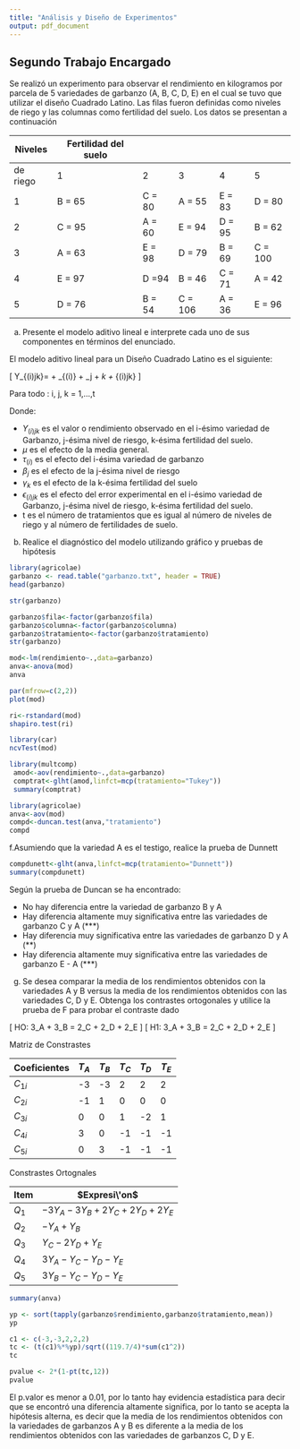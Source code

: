 ```yaml
---
title: "Análisis y Diseño de Experimentos" 
output: pdf_document
---
```


## Segundo Trabajo Encargado

Se realizó un experimento para observar el rendimiento en kilogramos por parcela de 5 variedades de garbanzo (A, B, C, D, E) en el cual se tuvo que utilizar el diseño Cuadrado Latino. Las filas fueron definidas como niveles de riego y las columnas como fertilidad del suelo. Los datos se presentan a continuación


Niveles	 |Fertilidad del suelo 
---------|-----|-----|-----|-----|-----
de riego |  1  |  2  |  3  |  4  |  5  
1	|B = 65 |C = 80 |A = 55 |E = 83	|D = 80
2	|C = 95	|A = 60	|E = 94	|D = 95	|B = 62
3	|A = 63	|E = 98	|D = 79	|B = 69 |C = 100
4	|E = 97	|D =94	|B = 46	|C = 71 |A = 42
5	|D = 76	|B = 54	|C = 106|A = 36 |E = 96

a. Presente el modelo aditivo lineal e interprete cada uno de sus componentes en términos del enunciado.

El modelo aditivo lineal para un Diseño Cuadrado Latino es el siguiente:

\[  Y_{(i)jk}= \mu + \tau_{(i)} + \beta_j + \gamma_k + \epsilon_{(i)jk} \]   

 Para todo : i, j, k = 1,...,t     

 Donde:

  - $Y_{(i)jk}$ es el valor o rendimiento observado en el i-ésimo variedad de Garbanzo, j-ésima nivel de riesgo, k-ésima fertilidad del suelo.
  - $\mu$ es el efecto de la media general.
  - $\tau_{(i)}$ es el efecto del i-ésima variedad de garbanzo
  - $\beta_j$ es el efecto de la j-ésima nivel de riesgo
  - $\gamma_k$ es el efecto de la k-ésima fertilidad del suelo
  - $\epsilon_{(i)jk}$ es el efecto del error experimental en el i-ésimo variedad de Garbanzo, j-ésima nivel de riesgo, k-ésima fertilidad del suelo.
  - t es el número de tratamientos que es igual al número de niveles de riego y al número de fertilidades de suelo.

b. Realice el diagnóstico del modelo utilizando gráfico y pruebas de hipótesis

```r
library(agricolae)
garbanzo <- read.table("garbanzo.txt", header = TRUE)
head(garbanzo)

```

```r
str(garbanzo)
```


```r
garbanzo$fila<-factor(garbanzo$fila)
garbanzo$columna<-factor(garbanzo$columna)
garbanzo$tratamiento<-factor(garbanzo$tratamiento)
str(garbanzo)
```
```r
mod<-lm(rendimiento~.,data=garbanzo)
anva<-anova(mod)
anva
```
 
```r
par(mfrow=c(2,2))
plot(mod)
```
 
```r
ri<-rstandard(mod)
shapiro.test(ri)
```
```r
library(car)
ncvTest(mod)
```
```r
library(multcomp)
 amod<-aov(rendimiento~.,data=garbanzo)
 comptrat<-glht(amod,linfct=mcp(tratamiento="Tukey"))
 summary(comptrat)
```


```r
library(agricolae)
anva<-aov(mod)
compd<-duncan.test(anva,"tratamiento")
compd

```

f.Asumiendo que la variedad A es el testigo, realice la prueba de Dunnett

```r
compdunett<-glht(anva,linfct=mcp(tratamiento="Dunnett"))
summary(compdunett)

```
Según la prueba de Duncan se ha encontrado:

- No hay diferencia entre la variedad de garbanzo B y A
- Hay diferencia altamente muy significativa entre las variedades de garbanzo C y A (***)
- Hay diferencia muy significativa entre las variedades de garbanzo D y A (**)
- Hay diferencia altamente muy significativa entre las variedades de garbanzo E - A (***)


g. Se desea comparar la media de los rendimientos obtenidos con la variedades A y B versus la media de los rendimientos obtenidos con las variedades C, D y E. Obtenga los contrastes ortogonales y utilice la prueba de F para probar el contraste dado

\[ HO:  3\mu_A + 3\mu_B = 2\mu_C + 2\mu_D + 2\mu_E \]
\[ H1:  3\mu_A + 3\mu_B  \not=  2\mu_C + 2\mu_D + 2\mu_E \]

Matriz de Constrastes


Coeficientes | $T_A$ | $T_B$ | $T_C$ | $T_D$ | $T_E$
-------------|-----|-----|-----|-----|-----
$C_{1i}$ | -3 | -3 |  2 |  2 |  2 
$C_{2i}$ | -1 |  1 |  0 |  0 |  0 
$C_{3i}$ |  0 |  0 |  1 | -2 |  1 
$C_{4i}$ |  3 |  0 | -1 | -1 | -1 
$C_{5i}$ |  0 |  3 | -1 | -1 | -1


Constrastes Ortognales

Item  | $Expresi\'on$
------|------------------
$Q_1$ | $-3Y_A - 3Y_B + 2Y_C + 2Y_D + 2Y_E$
$Q_2$ | $-Y_A + Y_B$
$Q_3$ | $Y_C - 2Y_D + Y_E$
$Q_4$ | $3Y_A - Y_C - Y_D - Y_E$
$Q_5$ | $3Y_B - Y_C - Y_D - Y_E$


```r
summary(anva)
```

```r
yp <- sort(tapply(garbanzo$rendimiento,garbanzo$tratamiento,mean))
yp
```


```r
c1 <- c(-3,-3,2,2,2)
tc <- (t(c1)%*%yp)/sqrt((119.7/4)*sum(c1^2))
tc
```
```r
pvalue <- 2*(1-pt(tc,12))
pvalue
```
El p.valor es menor a 0.01, por lo tanto hay evidencia estadística para decir que se encontró una  diferencia altamente significa, por lo tanto se acepta la hipótesis alterna, es decir que la media de los rendimientos obtenidos con la variedades de garbanzos A y B es diferente a la media de los rendimientos obtenidos con las variedades de garbanzos C, D y E.
